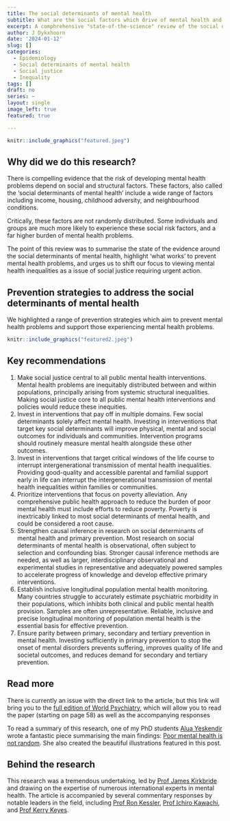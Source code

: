```yaml
---
title: The social determinants of mental health 
subtitle: What are the social factors which drive of mental health and what can we do about them? 
excerpt: A comphrehensive "state-of-the-science" review of the social determinants of mental health, a review of prevention strategies, and 7 key recommendations 
author: J Dykxhoorn
date: '2024-01-12'
slug: []
categories:
  - Epidemiology
  - Social determinants of mental health
  - Social justice
  - Inequality
tags: []
draft: no
series: ~
layout: single
image_left: true
featured: true

---
```



```r
knitr::include_graphics("featured.jpeg")
```

## Why did we do this research?
There is compelling evidence that the risk of developing mental health problems depend on social and structural factors. These factors, also called the 'social determinants of mental health' include  a wide range of factors including income, housing, childhood adversity, and neighbourhood conditions. 

Critically, these factors are not randomly distributed. Some individuals and groups are much more likely to experience these social risk factors, and a far higher burden of mental health problems. 

The point of this review was to summarise the state of the evidence around the social determinants of mental health, highlight 'what works'  to prevent mental health problems, and urges us to shift our focus to viewing mental health inequalities as a issue of social justice requiring urgent action. 

## Prevention strategies to address the social determinants of mental health 
We highlighted a range of prevention strategies which aim to prevent mental health problems and support those experiencing mental health problems. 

```r
knitr::include_graphics("featured2.jpeg")
```


## Key recommendations
1. Make social justice central to all public mental health interventions.
Mental health problems are inequitably distributed between and within
populations, principally arising from systemic structural inequalities.
Making social justice core to all public mental health interventions and
policies would reduce these inequities.
2. Invest in interventions that pay off in multiple domains. Few social
determinants solely affect mental health. Investing in interventions that
target key social determinants will improve physical, mental and social
outcomes for individuals and communities. Intervention programs
should routinely measure mental health alongside these other outcomes.
3. Invest in interventions that target critical windows of the life
course to interrupt intergenerational transmission of mental health
inequalities. Providing good-quality and accessible parental and familial
support early in life can interrupt the intergenerational transmission of
mental health inequalities within families or communities.
4. Prioritize interventions that focus on poverty alleviation. Any
comprehensive public health approach to reduce the burden of poor
mental health must include efforts to reduce poverty. Poverty is
inextricably linked to most social determinants of mental health, and
could be considered a root cause.
5. Strengthen causal inference in research on social determinants
of mental health and primary prevention. Most research on social
determinants of mental health is observational, often subject to selection
and confounding bias. Stronger causal inference methods are needed, as
well as larger, interdisciplinary observational and experimental studies
in representative and adequately powered samples to accelerate progress
of knowledge and develop effective primary interventions.
6. Establish inclusive longitudinal population mental health monitoring.
Many countries struggle to accurately estimate psychiatric morbidity
in their populations, which inhibits both clinical and public mental
health provision. Samples are often unrepresentative. Reliable, inclusive
and precise longitudinal monitoring of population mental health is the
essential basis for effective prevention.
7. Ensure parity between primary, secondary and tertiary prevention in
mental health. Investing sufficiently in primary prevention to stop the
onset of mental disorders prevents suffering, improves quality of life
and societal outcomes, and reduces demand for secondary and tertiary
prevention.

## Read more
There is currently an issue with the direct link to the article, but this link will bring you to the [full edition of World Psychiatry](https://www.wpanet.org/_files/ugd/842ec8_e625b4e0f44d46048540fb635402669e.pdf), which will allow you to read the paper (starting on page 58) as well as the accompanying responses

To read a summary of this research, one of my PhD students [Alua Yeskendir]() wrote a fantastic piece summarising the main findings: [Poor mental health is not random](https://blogs.ucl.ac.uk/mental-health/2024/01/12/poor-mental-health-is-not-random-what-can-we-do-to-achieve-social-justice/). She also created the beautiful illustrations featured in this post. 

## Behind the research
This research was a tremendous undertaking, led by [Prof James Kirkbride](https://profiles.ucl.ac.uk/43555) and drawing on the expertise of numerous international experts in mental health. The article is accompanied by several commentary responses by notable leaders in the field, including [Prof Ron Kessler](https://hcp.hms.harvard.edu/people/ronald-c-kessler), [Prof Ichiro Kawachi](https://www.hsph.harvard.edu/profile/ichiro-kawachi/), and [Prof Kerry Keyes](https://www.publichealth.columbia.edu/profile/katherine-m-keyes-phd). 
